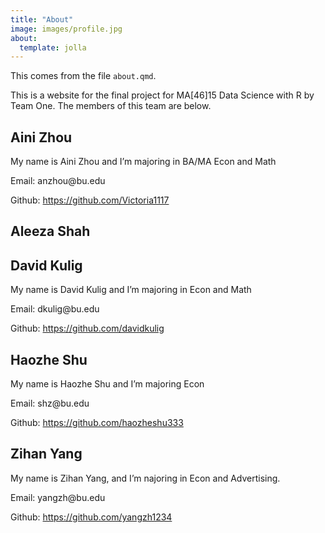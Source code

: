 ```yaml
---
title: "About"
image: images/profile.jpg
about:
  template: jolla
---
```



This comes from the file `about.qmd`.

This is a website for the final project for MA[46]15 Data Science with R by Team One.
The members of this team are below.

## **Aini Zhou**

My name is Aini Zhou and I'm majoring in BA/MA Econ and Math

Email: anzhou@bu.edu

Github: [https://github.com/Victoria1117](https://github.com/Victoria1117)

## **Aleeza Shah**

## **David Kulig**

My name is David Kulig and I'm majoring in Econ and Math

Email: dkulig@bu.edu

Github: [https://github.com/davidkulig](https://github.com/davidkulig)  

## **Haozhe Shu**
My name is Haozhe Shu and I'm majoring Econ

Email: shz@bu.edu

Github: [https://github.com/haozheshu333](https://github.com/haozheshu333) 

## **Zihan Yang**
My name is Zihan Yang, and I'm najoring in Econ and Advertising.

Email: yangzh@bu.edu

Github: [https://github.com/yangzh1234](https://github.com/yangzh1234)  

